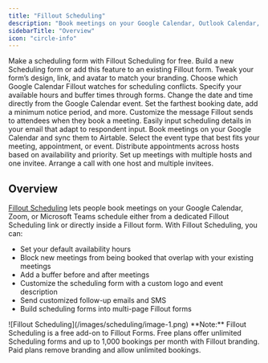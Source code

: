 ```yaml
---
title: "Fillout Scheduling"
description: "Book meetings on your Google Calendar, Outlook Calendar, Zoom, or Teams at a schedule that works best for you, right from a Fillout form—for free."
sidebarTitle: "Overview"
icon: "circle-info"
---
```


<CardGroup cols={2}>
  <Card title="Getting started" icon="calendar-pen" iconType="regular" color="#FFC738" href="/fillout-scheduling-intro">
    Make a scheduling form with Fillout Scheduling for free.
  </Card>
  <Card title="Create a Fillout Scheduling form" icon="calendar-circle-plus" iconType="regular" color="#FFC738" href="/how-to-create-scheduling-form">
    Build a new Scheduling form or add this feature to an existing Fillout form.
  </Card>
  <Card title="Customize branding" icon="brush" iconType="regular" color="#FFC738" href="/customize-fillout-scheduling">
    Tweak your form’s design, link, and avatar to match your branding.
  </Card>
  <Card title="Monitor scheduling conflicts" icon="calendar-circle-exclamation" iconType="regular" color="#FFC738" href="/fillout-google-calendar">
    Choose which Google Calendar Fillout watches for scheduling conflicts.
  </Card>
  <Card title="Set your availability" icon="calendar-clock" iconType="regular" color="#FFC738" href="/fillout-scheduling-availability">
    Specify your available hours and buffer times through forms.
  </Card>
  <Card title="Reschedule meetings" icon="user-pen" iconType="regular" color="#FFC738" href="/reschedule-fillout-scheduling">
    Change the date and time  directly from the Google Calendar event.
  </Card>
  <Card title="Limit bookings" icon="calendar-circle-minus" iconType="regular" color="#FFC738" href="/limit-bookings">
    Set the farthest booking date, add a minimum notice period, and more.
  </Card>
  <Card title="Add custom emails" icon="money-check-pen" iconType="regular" color="#FFC738" href="/fillout-scheduling-email">
    Customize the message Fillout sends to attendees when they book a meeting.
  </Card>
  <Card title="Send an email reminder to invitees" icon="envelope-dot" iconType="regular" color="#FFC738" href="/email-reminder">
    Easily input scheduling details in your email that adapt to respondent input.
  </Card>
  <Card title="Airtable Scheduling: A guide" icon="calendar-arrow-up" iconType="regular" color="#FFC738" href="/airtable-scheduling">
    Book meetings on your Google Calendar and sync them to Airtable.
  </Card>
  <Card title="Event types" icon="calendar-users" iconType="regular" color="#FFC738" href="/event-types">
    Select the event type that best fits your meeting, appointment, or event.
  </Card>
  <Card title="Round robin scheduling" icon="arrows-rotate-reverse" iconType="regular" color="#FFC738" href="/round-robin">
    Distribute appointments across hosts based on availability and priority.
  </Card>
  <Card title="Collective scheduling" icon="users" iconType="regular" color="#FFC738" href="/collective-meeting-scheduling">
    Set up meetings with multiple hosts and one invitee.
  </Card>
  <Card title="Group meeting" icon="satellite-dish" iconType="regular" color="#FFC738" href="/group-meeting">
    Arrange a call with one host and multiple invitees.
  </Card>
</CardGroup>

## Overview

[Fillout Scheduling](https://www.fillout.com/scheduling) lets people book meetings on your Google Calendar, Zoom, or Microsoft Teams schedule either from a dedicated Fillout Scheduling link or directly inside a Fillout form. With Fillout Scheduling, you can:

- Set your default availability hours
- Block new meetings from being booked that overlap with your existing meetings
- Add a buffer before and after meetings
- Customize the scheduling form with a custom logo and event description
- Send customized follow-up emails and SMS
- Build scheduling forms into multi-page Fillout forms

<Frame>
  ![Fillout Scheduling](/images/scheduling/image-1.png)
</Frame>

<Note>
  **Note:** Fillout Scheduling is a free add-on to Fillout Forms. Free plans offer unlimited Scheduling forms and up to 1,000 bookings per month with Fillout branding. Paid plans remove branding and allow unlimited bookings.
</Note>
